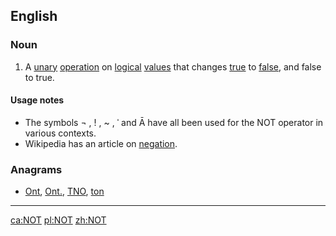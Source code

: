 {{also|not|nöt|nøt|nót|nốt|Not}}
==English==

===Noun===
{{en-noun}}

# {{mathematics|logic}} A [[unary]] [[operation]] on [[logical]] [[value]]s that changes [[true]] to [[false]], and false to true.

====Usage notes====
* The symbols ¬ , ! , ~ , ˈ and Ā have all been used for the NOT operator in various contexts.
* Wikipedia has an article on [http://en.wikipedia.org/wiki/Negation negation].

===Anagrams===
* {{alphagram|not}} [[Ont#English|Ont]], [[Ont.#English|Ont.]], [[TNO#English|TNO]], [[ton#English|ton]]
----

[[ca:NOT]]
[[pl:NOT]]
[[zh:NOT]]